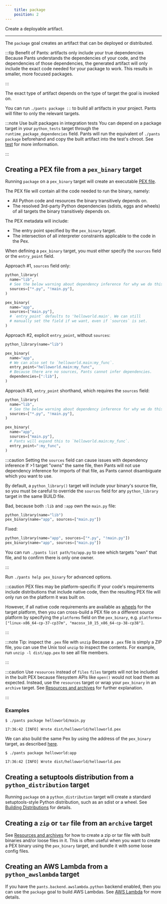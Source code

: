 ```yaml
---
    title: package
    position: 2
---
```


Create a deployable artifact.

---

The `package` goal creates an artifact that can be deployed or distributed.

:::tip Benefit of Pants: artifacts only include your true dependencies
Because Pants understands the dependencies of your code, and the dependencies of those dependencies, the generated artifact will only include the exact code needed for your package to work. This results in smaller, more focused packages.

:::

The exact type of artifact depends on the type of target the goal is invoked on.

You can run `./pants package ::` to build all artifacts in your project. Pants will filter to only the relevant targets.

:::note Use built packages in integration tests
You can depend on a package target in your `python_tests` target through the `runtime_package_dependencies` field. Pants will run the equivalent of `./pants package` beforehand and copy the built artifact into the test's chroot. See [test](./test.mdx) for more imformation.

:::

## Creating a PEX file from a `pex_binary` target

Running `package` on a `pex_binary` target will create an executable [PEX file](../overview/pex-files.mdx).

The PEX file will contain all the code needed to run the binary, namely:

- All Python code and resources the binary transitively depends on.
- The resolved 3rd-party Python dependencies (sdists, eggs and wheels) of all targets the binary transitively depends on.

The PEX metadata will include:

- The entry point specified by the `pex_binary` target.
- The intersection of all interpreter constraints applicable to the code in the Pex.

When defining a `pex_binary` target, you must either specify the `sources` field or the `entry_point` field.

Approach #1, `sources` field only:

```python title="helloworld/BUILD"
python_library(
  name="lib",
  # See the below warning about dependency inference for why we do this.
  sources=["*.py", "!main.py"],
)

pex_binary(
  name="app",
  sources=["main.py"],
  # `entry_point` defaults to 'helloworld.main'. We can still
  # manually set the field if we want, even if `sources` is set.
)
```

Approach #2, explicit `entry_point`, without `sources`:

```python title="helloworld/BUILD"
python_library(name="lib")

pex_binary(
  name="app",
  # We can also set to `helloworld.main:my_func`.
  entry_point="helloworld.main:my_func",
  # Because there are no sources, Pants cannot infer dependencies.
  dependencies=[":lib"],
)
```

Approach #3, `entry_point` shorthand, which requires the `sources` field:

```python title="helloworld/BUILD"
python_library(
  name="lib",
  # See the below warning about dependency inference for why we do this.
  sources=["*.py", "!main.py"],
)

pex_binary(
  name="app",
  sources=["main.py"],
  # Pants will expand this to `helloworld.main:my_func`.
  entry_point=":my_func",
)
```

:::caution Setting the `sources` field can cause issues with dependency inference
If >1 target "owns" the same file, then Pants will not use dependency inference for imports of that file, as Pants cannot disambiguate which you want to use.

By default, a `python_library()` target will include your binary's source file, so you must be careful to override the `sources` field for any `python_library` target in the same BUILD file.

Bad, because both `:lib` and `:app` own the `main.py` file:

```python
python_library(name="lib")
pex_binary(name="app", sources=["main.py"])
```

Fixed:

```python
python_library(name="app", sources=["*.py", "!main.py"])
pex_binary(name="app", sources=["main.py"])
```

You can run `./pants list path/to/app.py` to see which targets "own" that file, and to confirm there is only one owner.

:::

Run `./pants help pex_binary` for advanced options.

:::caution PEX files may be platform-specific
If your code's requirements include distributions that include native code, then the resulting PEX file will only run on the platform it was built on.

However, if all native code requirements are available as [wheels](https://packaging.python.org/glossary/#term-wheel) for the target platform, then you can cross-build a PEX file on a different source platform by specifying the `platforms` field on the `pex_binary`, e.g. `platforms=["linux-x86_64-cp-37-cp37m", "macosx_10_15_x86_64-cp-38-cp38"]`.

:::

:::note Tip: inspect the `.pex` file with `unzip`
Because a `.pex` file is simply a ZIP file, you can use the Unix tool `unzip` to inspect the contents. For example, run `unzip -l dist/app.pex` to see all file members.

:::

:::caution Use `resources` instead of `files`
`files` targets will not be included in the built PEX because filesystem APIs like `open()` would not load them as expected. Instead, use the `resources` target or wrap your `pex_binary` in an `archive` target. See [Resources and archives](../../using-pants/resources-and-archives.mdx) for further explanation.

:::

### Examples

```text title="Shell"
$ ./pants package helloworld/main.py

17:36:42 [INFO] Wrote dist/helloworld/helloworld.pex
```

We can also build the same Pex by using the address of the `pex_binary` target, as described [here](../../using-pants/concepts/targets-and-build-files.mdx).

```text title="Shell"
$ ./pants package helloworld:app

17:36:42 [INFO] Wrote dist/helloworld/helloworld.pex
```

## Creating a setuptools distribution from a `python_distribution` target

Running `package` on a `python_distribution` target will create a standard setuptools-style Python distribution, such as an sdist or a wheel. See [Building Distributions](../overview/building-distributions.mdx) for details.

## Creating a `zip` or `tar` file from an `archive` target

See [Resources and archives](../../using-pants/resources-and-archives.mdx) for how to create a zip or tar file with built binaries and/or loose files in it. This is often useful when you want to create a PEX binary using the `pex_binary` target, and bundle it with some loose config files.

## Creating an AWS Lambda from a `python_awslambda` target

If you have the `pants.backend.awslambda.python` backend enabled, then you can use the `package` goal to build AWS Lambdas. See [AWS Lambda](../../aws-lambda/python-support.mdx) for more details.
